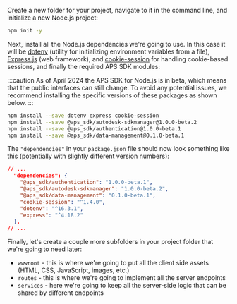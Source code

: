 Create a new folder for your project, navigate to it in the command line,
and initialize a new Node.js project:

```bash
npm init -y
```

Next, install all the Node.js dependencies we're going to use. In this case it will be [dotenv](https://www.npmjs.com/package/dotenv)
(utility for initializing environment variables from a file), [Express.js](https://expressjs.com) (web framework),
and [cookie-session](https://www.npmjs.com/package/cookie-session) for handling cookie-based sessions, and finally the required APS SDK modules:

:::caution
As of April 2024 the APS SDK for Node.js is in beta, which means that the public interfaces can still change.
To avoid any potential issues, we recommend installing the specific versions of these packages as shown below.
:::

```bash
npm install --save dotenv express cookie-session
npm install --save @aps_sdk/autodesk-sdkmanager@1.0.0-beta.2
npm install --save @aps_sdk/authentication@1.0.0-beta.1
npm install --save @aps_sdk/data-management@0.1.0-beta.1
```

The `"dependencies"` in your `package.json` file should now look something like this
(potentially with slightly different version numbers):

```json
// ...
  "dependencies": {
    "@aps_sdk/authentication": "1.0.0-beta.1",
    "@aps_sdk/autodesk-sdkmanager": "1.0.0-beta.2",
    "@aps_sdk/data-management": "0.1.0-beta.1",
    "cookie-session": "^1.4.0",
    "dotenv": "^16.3.1",
    "express": "^4.18.2"
  },
// ...
```

Finally, let's create a couple more subfolders in your project folder that we're going to need later:

- `wwwroot` - this is where we're going to put all the client side assets (HTML, CSS, JavaScript, images, etc.)
- `routes` - this is where we're going to implement all the server endpoints
- `services` - here we're going to keep all the server-side logic that can be shared by different endpoints
